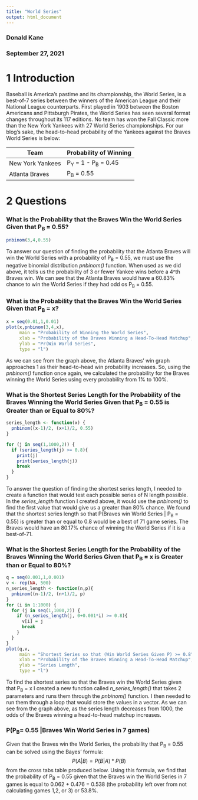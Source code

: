```yaml
---
title: "World Series"
output: html_document
---
```


### Donald Kane
### September 27, 2021

# 1 Introduction

Baseball is America's pastime and its championship, the World Series, is a best-of-7 series between the winners of the American League and their National League counterparts. First played in 1903 between the Boston Americans and Pittsburgh Pirates, the World Series has seen several format changes throughout its 117 editions. No team has won the Fall Classic more than the New York Yankees with 27 World Series championships. For our blog's sake, the head-to-head probability of the Yankees against the Braves World Series is below:

Team     | Probability of Winning
------------- | -------------
New York Yankees             | P~Y~ = 1 - P~B~ = 0.45
Atlanta Braves             | P~B~ = 0.55

# 2 Questions

### What is the Probability that the Braves Win the World Series Given that P~B~ = 0.55?

```r
pnbinom(3,4,0.55)
```

To answer our question of finding the probability that the Atlanta Braves will win the World Series with a probability of P~B~ = 0.55, we must use the negative binomial distribution *pnbinom()* function. When used as we did above, it tells us the probability of 3 or fewer Yankee wins before a 4^th Braves win. We can see that the Atlanta Braves would have a 60.83% chance to win the World Series if they had odd os P~B~ = 0.55.

### What is the Probability that the Braves Win the World Series Given that P~B~ = x?

```r
x = seq(0.01,1,0.01)
plot(x,pnbinom(3,4,x),
     main = "Probability of Winning the World Series",
     xlab = "Probability of the Braves Winning a Head-To-Head Matchup",
     ylab = "Pr(Win World Series",
     type = "l")
```

As we can see from the graph above, the Atlanta Braves' win graph approaches 1 as their head-to-head win probability increases. So, using the *pnbinom()* function once again, we calculated the probability for the Braves winning the World Series using every probability from 1% to 100%.

### What is the Shortest Series Length for the Probability of the Braves Winning the World Series Given that P~B~ = 0.55 is Greater than or Equal to 80%?

```r
series_length <- function(x) {
  pnbinom((x-1)/2, (x+1)/2, 0.55)
}

for (j in seq(1,1000,2)) {
  if (series_length(j) >= 0.8){
    print(j)
    print(series_length(j))
    break
  }
}
```

To answer the question of finding the shortest series length, I needed to create a function that would test each possible series of N length possible. In the *series_length* function I created above, it would use the *pnbinom()* to find the first value that would give us a greater than 80% chance. We found that the shortest series length so that P(Braves win World Series | P~B~ = 0.55) is greater than or equal to 0.8 would be a best of 71 game series. The Braves would have an 80.17% chance of winning the World Series if it is a best-of-71.

### What is the Shortest Series Length for the Probability of the Braves Winning the World Series Given that P~B~ = x is Greater than or Equal to 80%? 

```r
q = seq(0.001,1,0.001)
v <- rep(NA, 500)
n_series_length <- function(n,p){
  pnbinom((n-1)/2, (n+1)/2, p)
}
for (i in 1:1000) {
  for (j in seq(1,1000,2)) {
    if (n_series_length(j, 0+0.001*i) >= 0.8){
      v[i] = j
      break
    }
  }
}
plot(q,v, 
     main = "Shortest Series so that (Win World Series Given P) >= 0.8",
     xlab = "Probability of the Braves Winning a Head-To-Head Matchup",
     ylab = "Series Length",
     type = "l")
```

To find the shortest series so that the Braves win the World Series given that P~B~ = x I created a new function called *n_series_length()* that takes 2 parameters and runs them through the *pnbinom()* function. I then needed to run them through a loop that would store the values in a vector. As we can see from the graph above, as the series length decreases from 1000, the odds of the Braves winning a head-to-head matchup increases.

### P(P~B~= 0.55 |Braves Win World Series in 7 games)

Given that the Braves win the World Series, the probability that P~B~ = 0.55 can be solved using the Bayes' formula: $$P(A|B) = P(B|A)*P(B)$$ from the cross tabs table produced below. Using this formula, we find that the probability of P~B~ = 0.55 given that the Braves win the World Series in 7 games is equal to 0.062 + 0.476 = 0.538 (the probability left over from not calculating games 1,2, or 3) or 53.8%.


